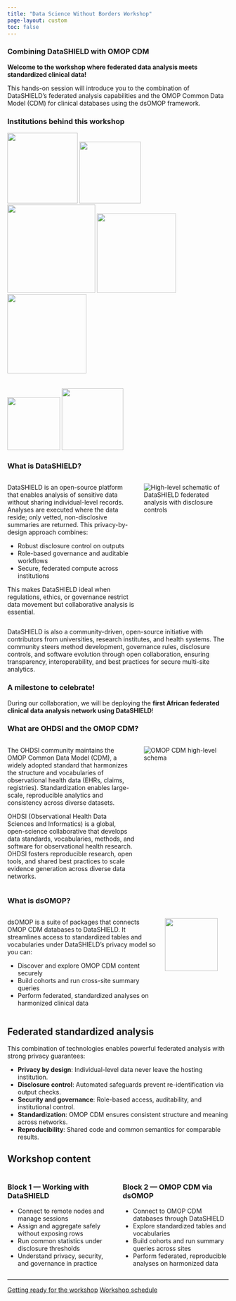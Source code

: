 ```yaml
---
title: "Data Science Without Borders Workshop"
page-layout: custom
toc: false
---
```


### Combining DataSHIELD with OMOP CDM

**Welcome to the workshop where federated data analysis meets standardized clinical data!** 

This hands-on session will introduce you to the combination of DataSHIELD's federated analysis capabilities and the OMOP Common Data Model (CDM) for clinical databases using the dsOMOP framework.

### Institutions behind this workshop

::: {.text-center}
![](images/isglobal_logo.jpg){.img-fluid width=160px}
![](images/brge_logo.png){.img-fluid width=140px}
<br>
![](images/aphrc_logo.png){.img-fluid width=200px}
![](images/dgh.png){.img-fluid width=180px}
![](images/iressef.png){.img-fluid width=180px}
<br>
<br>
<br>
![](images/datashield.webp){.img-fluid width=120px}
![](images/ohdsi.png){.img-fluid width=140px}
:::

### What is DataSHIELD?

:::: {.columns}
::: {.column width="60%"}
DataSHIELD is an open-source platform that enables analysis of sensitive data without sharing individual-level records. Analyses are executed where the data reside; only vetted, non-disclosive summaries are returned. This privacy-by-design approach combines:

- Robust disclosure control on outputs
- Role-based governance and auditable workflows
- Secure, federated compute across institutions

This makes DataSHIELD ideal when regulations, ethics, or governance restrict data movement but collaborative analysis is essential.
:::

::: {.column width="40%"}
![](images/datashield.jpg){.img-fluid .rounded alt="High-level schematic of DataSHIELD federated analysis with disclosure controls"}
:::
::::

DataSHIELD is also a community-driven, open-source initiative with contributors from universities, research institutes, and health systems. The community steers method development, governance rules, disclosure controls, and software evolution through open collaboration, ensuring transparency, interoperability, and best practices for secure multi-site analytics.

::: {.callout-important}
### A milestone to celebrate!

During our collaboration, we will be deploying the **first African federated clinical data analysis network using DataSHIELD**!
:::

### What are OHDSI and the OMOP CDM?

:::: {.columns}
::: {.column width="60%"}
The OHDSI community maintains the OMOP Common Data Model (CDM), a widely adopted standard that harmonizes the structure and vocabularies of observational health data (EHRs, claims, registries). Standardization enables large-scale, reproducible analytics and consistency across diverse datasets.

OHDSI (Observational Health Data Sciences and Informatics) is a global, open-science collaborative that develops data standards, vocabularies, methods, and software for observational health research. OHDSI fosters reproducible research, open tools, and shared best practices to scale evidence generation across diverse data networks.
:::

::: {.column width="40%"}
![](fig/cdm54.png){.img-fluid .rounded alt="OMOP CDM high-level schema"}
:::
::::

### What is dsOMOP?

:::: {.columns}
::: {.column width="70%"}
dsOMOP is a suite of packages that connects OMOP CDM databases to DataSHIELD. It streamlines access to standardized tables and vocabularies under DataSHIELD's privacy model so you can:

- Discover and explore OMOP CDM content securely
- Build cohorts and run cross-site summary queries
- Perform federated, standardized analyses on harmonized clinical data
:::

::: {.column width="30%"}
::: {.text-end}
![](images/dsomop_logo.png){.img-fluid width=120px}
:::
:::
::::

## Federated standardized analysis

This combination of technologies enables powerful federated analysis with strong privacy guarantees:

- **Privacy by design**: Individual-level data never leave the hosting institution.
- **Disclosure control**: Automated safeguards prevent re-identification via output checks.
- **Security and governance**: Role-based access, auditability, and institutional control.
- **Standardization**: OMOP CDM ensures consistent structure and meaning across networks.
- **Reproducibility**: Shared code and common semantics for comparable results.

## Workshop content

:::: {.columns}
::: {.column width="50%"}
### Block 1 — Working with DataSHIELD
- Connect to remote nodes and manage sessions
- Assign and aggregate safely without exposing rows
- Run common statistics under disclosure thresholds
- Understand privacy, security, and governance in practice
:::

::: {.column width="50%"}
### Block 2 — OMOP CDM via dsOMOP
- Connect to OMOP CDM databases through DataSHIELD
- Explore standardized tables and vocabularies
- Build cohorts and run summary queries across sites
- Perform federated, reproducible analyses on harmonized data
:::
::::

---

::: {.text-center .mt-5 .mb-5}
<a href="getting-started.qmd" class="btn btn-primary btn-lg">Getting ready for the workshop</a>
<a href="schedule.qmd" class="btn btn-secondary btn-lg">Workshop schedule</a>
:::

::: {.mb-5}
:::